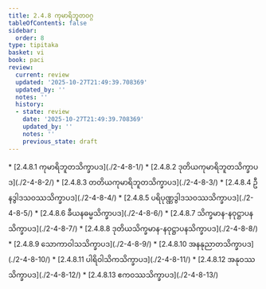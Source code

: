 ```yaml
---
title: 2.4.8 ကုမာရိဘူတဝဂ္ဂ
tableOfContents: false
sidebar:
  order: 8
type: tipitaka
basket: vi
book: paci
review:
  current: review
  updated: '2025-10-27T21:49:39.708369'
  updated_by: ''
  notes: ''
  history:
  - state: review
    date: '2025-10-27T21:49:39.708369'
    updated_by: ''
    notes: ''
    previous_state: draft
---
```



<ReviewStatus review={frontmatter.review} showDetails={true} />

<HypothesisAnnotation frontmatter={frontmatter} />

<DynamicBreadcrumb />



<TableOfContents book="paci" section="2.4.8">
* [2.4.8.1 ကုမာရိဘူတသိက္ခာပဒ](./2-4-8-1/)
* [2.4.8.2 ဒုတိယကုမာရိဘူတသိက္ခာပဒ](./2-4-8-2/)
* [2.4.8.3 တတိယကုမာရိဘူတသိက္ခာပဒ](./2-4-8-3/)
* [2.4.8.4 ဦနဒွါဒသဝဿသိက္ခာပဒ](./2-4-8-4/)
* [2.4.8.5 ပရိပုဏ္ဏဒွါဒသဝဿသိက္ခာပဒ](./2-4-8-5/)
* [2.4.8.6 ခီယနဓမ္မသိက္ခာပဒ](./2-4-8-6/)
* [2.4.8.7 သိက္ခမာန-နဝုဋ္ဌာပနသိက္ခာပဒ](./2-4-8-7/)
* [2.4.8.8 ဒုတိယသိက္ခမာန-နဝုဋ္ဌာပနသိက္ခာပဒ](./2-4-8-8/)
* [2.4.8.9 သောကာဝါသသိက္ခာပဒ](./2-4-8-9/)
* [2.4.8.10 အနနုညာတသိက္ခာပဒ](./2-4-8-10/)
* [2.4.8.11 ပါရိဝါသိကသိက္ခာပဒ](./2-4-8-11/)
* [2.4.8.12 အနုဝဿသိက္ခာပဒ](./2-4-8-12/)
* [2.4.8.13 ဧကဝဿသိက္ခာပဒ](./2-4-8-13/)
</TableOfContents>